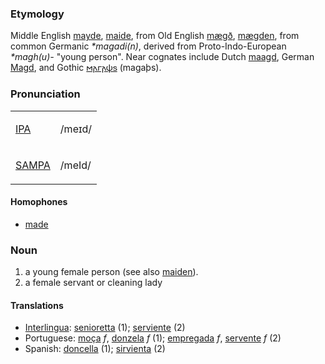 === Etymology ===
Middle English [[mayde]], [[maide]], from Old English [[mægð]], [[mægden]], from common Germanic ''*magadi(n)'', derived from Proto-Indo-European ''*magh(u)-'' "young person".  Near cognates include Dutch [[maagd]], German [[Magd]], and Gothic [[𐌼𐌰𐌲𐌰𐌸𐍃]] (magaþs).  

===Pronunciation===
{| border=1 cellpadding=5
| [[w:IPA|IPA]] || /meɪd/
|-
| [[w:SAMPA|SAMPA]] || /meId/
|}

==== Homophones ====
*[[made]]

=== Noun ===
# a young female person (see also [[maiden]]).
# a female servant or cleaning lady

==== Translations ====
*[[Interlingua]]: [[senioretta]] (1); [[serviente]] (2)
*Portuguese: [[moça]] ''f'', [[donzela]] ''f'' (1); [[empregada]] ''f'', [[servente]] ''f'' (2)
*Spanish: [[doncella]] (1); [[sirvienta]] (2)